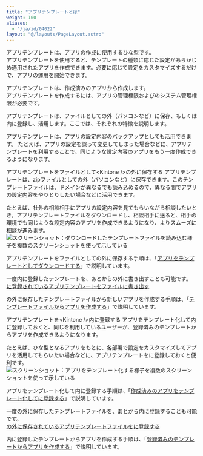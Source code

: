 ```yaml
---
title: "アプリテンプレートとは"
weight: 100
aliases:
  - "/ja/id/04022"
layout: "@/layouts/PageLayout.astro"
---
```




アプリテンプレートは、アプリの作成に使用するひな型です。  
アプリテンプレートを使用すると、テンプレートの種類に応じた設定があらかじめ適用されたアプリを作成できます。必要に応じて設定をカスタマイズするだけで、アプリの運用を開始できます。

アプリテンプレートは、作成済みのアプリから作成します。  
アプリテンプレートを作成するには、アプリの管理権限および<Kintone />のシステム管理権限が必要です。

アプリテンプレートは、ファイルとして<Kintone />の外（パソコンなど）に保存、もしくは<Kintone />内に登録し、活用します。ここでは、それぞれの特徴を説明します。

<Hint>
アプリテンプレートは、アプリの設定内容のバックアップとしても活用できます。  
たとえば、アプリの設定を誤って変更してしまった場合などに、アプリテンプレートを利用することで、同じような設定内容のアプリをもう一度作成できるようになります。

</Hint>

<Heading id="app_admin_template_whats_template_10">アプリテンプレートをファイルとして&lt;Kintone /&gt;の外に保存する</Heading>
アプリテンプレートは、zipファイルとして<Kintone />の外（パソコンなど）に保存できます。このテンプレートファイルは、ドメインが異なる<Kintone />でも読み込めるので、異なる<Kintone />間でアプリの設定内容をやりとりしたい場合などに活用できます。

たとえば、社外の相談相手にアプリの設定内容を見てもらいながら相談したいとき。アプリテンプレートファイルをダウンロードし、相談相手に送ると、相手の<Kintone />環境でも同じような設定内容のアプリを作成できるようになり、よりスムーズに相談が進みます。  
<Img src="/k/kintone/img-ja/template_whats_template_img01.png" alt="スクリーンショット：ダウンロードしたテンプレートファイルを読み込む様子を複数のスクリーンショットを使って示している" />

アプリテンプレートをファイルとして<Kintone />の外に保存する手順は、「[アプリをテンプレートとしてダウンロードする](/k/ja/id/040493.html)」で説明しています。

一度<Kintone />内に登録したテンプレートを、あとから<Kintone />の外に書き出すことも可能です。  
[<Kintone />に登録されているアプリテンプレートをファイルに書き出す](/k/ja/id/04019.html)

<Kintone />の外に保存したテンプレートファイルから新しいアプリを作成する手順は、「[テンプレートファイルからアプリを作成する](/k/ja/id/040627.html)」で説明しています。

<Heading id="app_admin_template_whats_template_20">アプリテンプレートを&lt;Kintone /&gt;内に登録する</Heading>
アプリをテンプレート化して<Kintone />内に登録しておくと、同じ<Kintone />を利用しているユーザーが、登録済みのテンプレートからアプリを作成できるようになります。

たとえば、ひな型となるアプリをもとに、各部署で設定をカスタマイズしてアプリを活用してもらいたい場合などに、アプリテンプレートを<Kintone />に登録しておくと便利です。  
<Img src="/k/kintone/img-ja/template_whats_template_img02.png" alt="スクリーンショット：アプリをテンプレート化する様子を複数のスクリーンショットを使って示している" />

アプリをテンプレート化して<Kintone />内に登録する手順は、「[作成済みのアプリをテンプレート化して<Kintone />に登録する](/k/ja/id/04018.html)」で説明しています。  

一度<Kintone />の外に保存したテンプレートファイルを、あとから<Kintone />内に登録することも可能です。  
[<Kintone />の外に保存されているアプリテンプレートファイルを<Kintone />に登録する](/k/ja/id/04020.html)

<Kintone />内に登録したテンプレートからアプリを作成する手順は、「[登録済みのテンプレートからアプリを作成する](/k/ja/id/040632.html)」で説明しています。
